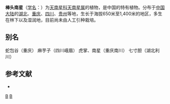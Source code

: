 {{Speciesbox 
| taxon = Arisaema clavatum
| authority = Buchet
}}
'''棒头南星'''（[[学名|学名]]：{{lang|la|''Arisaema clavatum''}}）为[[天南星科|天南星科]][[天南星属|天南星属]]的植物，是中国的特有植物。分布于[[中国大陆|中国大陆]]的[[湖北|湖北]]、[[重庆|重庆]]、[[四川|四川]]、[[贵州|贵州]]等地，生长于海拔650米至1,400米的地区，多生在林下以及湿润地，目前尚未由人工引种栽培。

== 别名 ==
蛇包谷（重庆） 麻芋子（四川峨眉） 虎掌、南星（重庆南川） 七寸胆（湖北利川）

== 参考文献 ==
<div class="references-small">
* {{cite web| url =http://www.bioinfo.cn/db05/KmzwSpecies.php?action=view&id=859| title =棒头南星| work =《中国高等植物数据库全库》| publisher =中国科学院微生物研究所| author =昆明植物研究所| accessdate =2009-02-21| deadurl =yes| archiveurl =https://web.archive.org/web/20160305044253/http://www.bioinfo.cn/db05/KmzwSpecies.php?action=view&id=859| archivedate =2016-03-05}}
</div>
{{Taxonbar|from=Q4034340}}

{{DEFAULTSORT:Arisaema clavatum}}
[[Category:天南星属|B]]
[[Category:中國特有植物|B]]